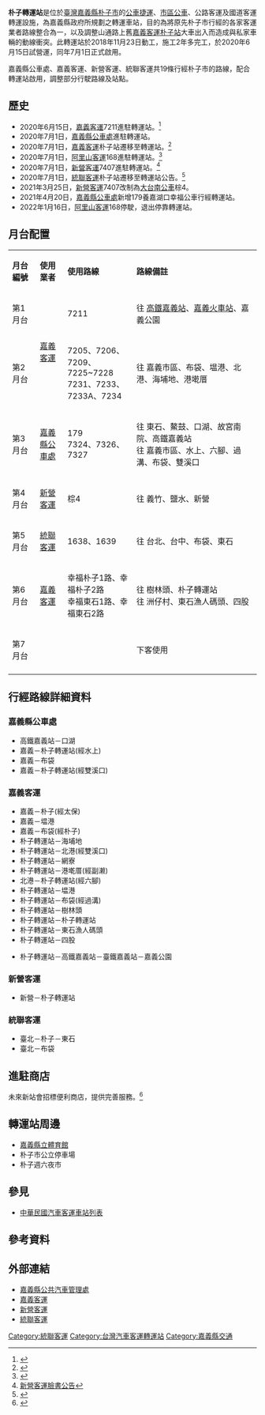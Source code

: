 {{Infobox 轉運站
|name= 朴子轉運站<br><small>Puzi Bus Station</small>
|logo=
|image= 
|location= {{ROC-TW}}<br>[[嘉義縣|嘉義縣]][[朴子市|朴子市]]四維路一段300號
|opendate= 2020年7月1日
|closedate= 
|built= 2018年11月－2020年5月
|est_completion= 
|howtobuild=
|floor= 1
|use=
|terminate= 詳見[[#路線|路線章節]]
|via= 
}}
'''朴子轉運站'''是位於[[臺灣|臺灣]][[嘉義縣|嘉義縣]][[朴子市|朴子市]]的[[嘉義BRT|公車捷運]]、[[嘉義縣市區公車|市區公車]]、公路客運及國道客運轉運設施，為嘉義縣政府所規劃之轉運車站，目的為將原先朴子市行經的各家客運業者路線整合為一，以及調整山通路上舊[[嘉義客運朴子站|嘉義客運朴子站]]大車出入而造成與私家車輛的動線衝突。此轉運站於2018年11月23日動工，施工2年多完工，於2020年6月15日試營運，同年7月1日正式啟用。

嘉義縣公車處、嘉義客運、新營客運、統聯客運共19條行經朴子市的路線，配合轉運站啟用，調整部分行駛路線及站點。

== 歷史 ==
*2020年6月15日，[[嘉義客運|嘉義客運]]7211進駐轉運站。<ref>{{Cite web |url=http://wwm.cibus.com.tw/modules/news/article.php?storyid=644 |title=嘉義客運7211公告 |access-date=2020-07-02 |archive-date=2021-01-15 |archive-url=https://web.archive.org/web/20210115153843/https://wwm.cibus.com.tw/modules/news/article.php?storyid=644 |dead-url=no }}</ref>
*2020年7月1日，[[嘉義縣公車處|嘉義縣公車處]]進駐轉運站。
*2020年7月1日，[[嘉義客運|嘉義客運]]朴子站遷移至轉運站。<ref>{{Cite web |url=http://wwm.cibus.com.tw/modules/news/article.php?storyid=643#place |title=嘉義客運朴子站遷移至轉運站公告 |access-date=2020-07-02 |archive-date=2021-01-19 |archive-url=https://web.archive.org/web/20210119144543/http://wwm.cibus.com.tw/modules/news/article.php?storyid=643#place |dead-url=no }}</ref>
*2020年7月1日，[[阿里山客運|阿里山客運]]168進駐轉運站。<ref>{{Cite web |url=http://www.jasunbus.com/news_detail?news_id=237 |title=阿里山客運公告 |access-date=2020-07-02 |archive-date=2020-07-02 |archive-url=https://web.archive.org/web/20200702165311/http://www.jasunbus.com/news_detail?news_id=237 |dead-url=no }}</ref>
*2020年7月1日，[[新營客運|新營客運]]7407進駐轉運站。<ref>[https://www.facebook.com/singing168/photos/pcb.10157631024278095/10157631023978095/?type=3&theater 新營客運臉書公告]</ref>
*2020年7月1日，[[統聯客運|統聯客運]]朴子站遷移至轉運站公告。<ref>{{Cite web |url=https://www.ubus.com.tw/News/Announcement/839 |title=統聯客運公告 |access-date=2020-07-02 |archive-date=2020-07-03 |archive-url=https://web.archive.org/web/20200703164754/https://www.ubus.com.tw/News/Announcement/839 |dead-url=no }}</ref>
*2021年3月25日，[[新營客運|新營客運]]7407改制為[[大台南公車|大台南公車]]棕4。
*2021年4月20日，[[嘉義縣公車處|嘉義縣公車處]]新增179養嘉湖口幸福公車行經轉運站。
*2022年1月16日，[[阿里山客運|阿里山客運]]168停駛，退出停靠轉運站。

==月台配置==
{|class="wikitable" width="90%" style="text-align:left"
|- style="background:green; color:snow"
|style="width:10%"| '''月台編號'''
|style="width:10%"| '''使用業者'''
|style="width:25%"| '''使用路線'''
|style="width:45%"| '''路線備註'''
|-
| 第1月台
|rowspan=2| [[嘉義客運|嘉義客運]]
| {{嘉義公車捷運}} 7211
| 往 [[高鐵嘉義站|高鐵嘉義站]]、[[嘉義火車站|嘉義火車站]]、嘉義公園
|-
| 第2月台
| 7205、7206、7209、7225~7228<br>7231、7233、7233A、7234
| 往 嘉義市區、布袋、塭港、北港、海埔地、港墘厝 
|-
| 第3月台
| [[嘉義縣公車處|嘉義縣公車處]]
| 179<br>7324、7326、7327
| 往 東石、鰲鼓、口湖、故宮南院、高鐵嘉義站<br>往 嘉義市區、水上、六腳、過溝、布袋、雙溪口
|-
| 第4月台
| [[新營客運|新營客運]]
| 棕4
| 往 義竹、鹽水、新營
|-
| 第5月台
| [[統聯客運|統聯客運]]
| 1638、1639
| 往 台北、台中、布袋、東石
|-
| 第6月台
| [[嘉義客運|嘉義客運]]
| 幸福朴子1路、幸福朴子2路<br>幸福東石1路、幸福東石2路
| 往 樹林頭、朴子轉運站<br>往 洲仔村、東石漁人碼頭、四股
|-
| 第7月台
| 
| 
| 下客使用
|-
|}

==行經路線詳細資料==
===嘉義縣公車處===
*'''{{red|179}}''' 高鐵嘉義站－口湖
*'''{{red|7324}}''' 嘉義－朴子轉運站(經水上)
*'''{{red|7327}}''' 嘉義－布袋
*'''{{red|7326}}''' 嘉義－朴子轉運站(經雙溪口)

===嘉義客運===
*'''{{red|7205}}''' 嘉義－朴子(經太保)
*'''{{red|7206}}''' 嘉義－塭港
*'''{{red|7209}}''' 嘉義－布袋(經朴子)
*'''{{red|7225}}''' 朴子轉運站－海埔地
*'''{{red|7226}}''' 朴子轉運站－北港(經雙溪口)
*'''{{red|7227}}''' 朴子轉運站－網寮
*'''{{red|7228}}''' 朴子轉運站－港墘厝(經副濑)
*'''{{red|7231}}''' 北港－朴子轉運站(經六腳)
*'''{{red|7233}}''' 朴子轉運站－塭港
*'''{{red|7234}}''' 朴子轉運站－布袋(經過溝)
*'''{{red|幸福朴子1路}}''' 朴子轉運站－樹林頭
*'''{{red|幸福朴子2路}}''' 朴子轉運站－朴子轉運站
*'''{{red|幸福東石1路}}''' 朴子轉運站－東石漁人碼頭
*'''{{red|幸福東石2路}}''' 朴子轉運站－四股
*{{嘉義公車捷運}}'''{{red|7211}}''' 朴子轉運站－高鐵嘉義站－臺鐵嘉義站－嘉義公園

===新營客運===
*'''{{brown|棕4}}''' 新營－朴子轉運站

===統聯客運===
*'''{{red|1638}}''' 臺北－朴子－東石
*'''{{red|1639}}''' 臺北－布袋

== 進駐商店 ==
未來新站會招標便利商店，提供完善服務。<ref>{{Cite web |url=https://udn.com/news/story/7326/4669870 |title=朴子轉運站 變夜市停車場？ |access-date=2020-07-02 |archive-date=2020-07-02 |archive-url=https://web.archive.org/web/20200702233755/https://udn.com/news/story/7326/4669870 |dead-url=no }}</ref>

== 轉運站周邊 ==
*[[嘉義縣立體育館|嘉義縣立體育館]]
*朴子市公立停車場
*朴子週六夜市

== 參見 ==
* [[中華民國汽車客運車站列表|中華民國汽車客運車站列表]]

== 參考資料 ==
{{reflist}}

== 外部連結 ==
* [https://bus.cyhg.gov.tw/ 嘉義縣公共汽車管理處] {{Wayback|url=https://bus.cyhg.gov.tw/ |date=20201111145259 }}{{zh-tw}}
* [http://wwm.cibus.com.tw/modules/tinyd1/?id=4 嘉義客運] {{Wayback|url=http://wwm.cibus.com.tw/modules/tinyd1/?id=4 |date=20210119143234 }}{{zh-tw}}
* [http://www.singing168.com.tw/mainfunction2-1.asp 新營客運] {{Wayback|url=http://www.singing168.com.tw/mainfunction2-1.asp |date=20210331063522 }}{{zh-tw}}
* [https://www.ubus.com.tw/ 統聯客運] {{Wayback|url=https://www.ubus.com.tw/ |date=20200323034820 }}{{zh-tw}}

[[Category:統聯客運|Category:統聯客運]]
[[Category:台灣汽車客運轉運站|Category:台灣汽車客運轉運站]]
[[Category:嘉義縣交通|Category:嘉義縣交通]]